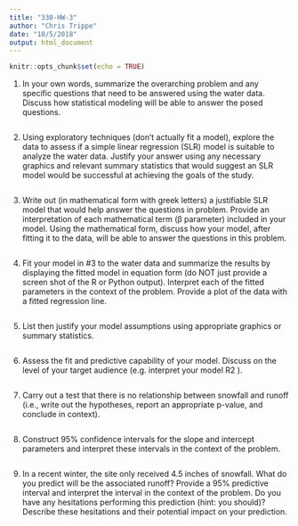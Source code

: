 ```yaml
---
title: "330-HW-3"
author: "Chris Trippe"
date: "10/5/2018"
output: html_document
---
```


```r
knitr::opts_chunk$set(echo = TRUE)
```

1. In your own words, summarize the overarching problem and any specific questions that need to be
answered using the water data. Discuss how statistical modeling will be able to answer the posed
questions.

```r

```

2. Using exploratory techniques (don’t actually fit a model), explore the data to assess if a simple
linear regression (SLR) model is suitable to analyze the water data. Justify your answer using any
necessary graphics and relevant summary statistics that would suggest an SLR model would be
successful at achieving the goals of the study.

```r

```

3. Write out (in mathematical form with greek letters) a justifiable SLR model that would help answer
the questions in problem. Provide an interpretation of each mathematical term (β parameter) included
in your model. Using the mathematical form, discuss how your model, after fitting it to the
data, will be able to answer the questions in this problem.

```r

```

4. Fit your model in #3 to the water data and summarize the results by displaying the fitted model in
equation form (do NOT just provide a screen shot of the R or Python output). Interpret each of the
fitted parameters in the context of the problem. Provide a plot of the data with a fitted regression
line.

```r

```

5. List then justify your model assumptions using appropriate graphics or summary statistics.

```r

```

6. Assess the fit and predictive capability of your model. Discuss on the level of your target audience
(e.g. interpret your model R2
).

```r

```

7. Carry out a test that there is no relationship between snowfall and runoff (i.e., write out the hypotheses,
report an appropriate p-value, and conclude in context).

```r

```

8. Construct 95% confidence intervals for the slope and intercept parameters and interpret these intervals
in the context of the problem.

```r

```

9. In a recent winter, the site only received 4.5 inches of snowfall. What do you predict will be the
associated runoff? Provide a 95% predictive interval and interpret the interval in the context of the
problem. Do you have any hesitations performing this prediction (hint: you should)? Describe these
hesitations and their potential impact on your prediction.
